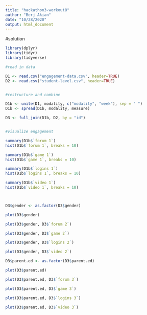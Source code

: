 ```yaml
---
title: "hackathon3-workout8"
author: "Berj Akian"
date: "10/28/2020"
output: html_document
---
```


#solution
```r
library(dplyr)
library(tidyr)
library(tidyverse)
```


```r

#read in data

D1 <- read.csv("engagement-data.csv", header=TRUE)
D2 <- read.csv("student-level.csv", header=TRUE)


#restructure and combine

D1b <- unite(D1, modality, c("modality", "week"), sep = " ")
D1b <- spread(D1b, modality, measure)

D3 <- full_join(D1b, D2, by = "id")


#visualize engagement

summary(D1b$`forum 1`)
hist(D1b$`forum 1`, breaks = 10)

summary(D1b$`game 1`)
hist(D1b$`game 1`, breaks = 10)

summary(D1b$`logins 1`)
hist(D1b$`logins 1`, breaks = 10)

summary(D1b$`video 1`)
hist(D1b$`video 1`, breaks = 10)



D3$gender <- as.factor(D3$gender)

plot(D3$gender)

plot(D3$gender, D3$`forum 2`)

plot(D3$gender, D3$`game 2`)

plot(D3$gender, D3$`logins 2`)

plot(D3$gender, D3$`video 2`)

D3$parent.ed <- as.factor(D3$parent.ed)

plot(D3$parent.ed)

plot(D3$parent.ed, D3$`forum 3`)

plot(D3$parent.ed, D3$`game 3`)

plot(D3$parent.ed, D3$`logins 3`)

plot(D3$parent.ed, D3$`video 3`)


```

